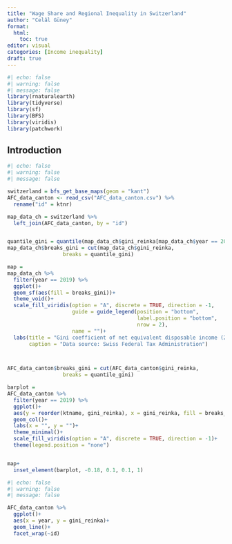```yaml
---
title: "Wage Share and Regional Inequality in Switzerland"
author: "Celâl Güney"
format: 
  html:
    toc: true
editor: visual
categories: [Income inequality]
draft: true
---
```


```r
#| echo: false
#| warning: false
#| message: false
library(rnaturalearth)
library(tidyverse)
library(sf)
library(BFS)
library(viridis)
library(patchwork)
```

## Introduction

```r
#| echo: false
#| warning: false
#| message: false

switzerland = bfs_get_base_maps(geom = "kant")
AFC_data_canton <- read_csv("AFC_data_canton.csv") %>% 
  rename("id" = ktnr)

map_data_ch = switzerland %>% 
  left_join(AFC_data_canton, by = "id")


quantile_gini = quantile(map_data_ch$gini_reinka[map_data_ch$year == 2019], probs = seq(0, 1, by = 0.1))
map_data_ch$breaks_gini = cut(map_data_ch$gini_reinka,
                  breaks = quantile_gini)

map =
map_data_ch %>% 
  filter(year == 2019) %>% 
  ggplot()+
  geom_sf(aes(fill = breaks_gini))+
  theme_void()+
  scale_fill_viridis(option = "A", discrete = TRUE, direction = -1,
                     guide = guide_legend(position = "bottom",
                                          label.position = "bottom",
                                          nrow = 2),
                     name = "")+
  labs(title = "Gini coefficient of net equivalent disposable income (2019)",
       caption = "Data source: Swiss Federal Tax Administration")



AFC_data_canton$breaks_gini = cut(AFC_data_canton$gini_reinka,
                  breaks = quantile_gini)

barplot = 
AFC_data_canton %>% 
  filter(year == 2019) %>% 
  ggplot()+
  aes(y = reorder(ktname, gini_reinka), x = gini_reinka, fill = breaks_gini)+
  geom_col()+
  labs(x = "", y = "")+
  theme_minimal()+
  scale_fill_viridis(option = "A", discrete = TRUE, direction = -1)+
  theme(legend.position = "none")


map+
  inset_element(barplot, -0.18, 0.1, 0.1, 1)
```

```r
#| echo: false
#| warning: false
#| message: false

AFC_data_canton %>% 
  ggplot()+
  aes(x = year, y = gini_reinka)+
  geom_line()+
  facet_wrap(~id)

```

